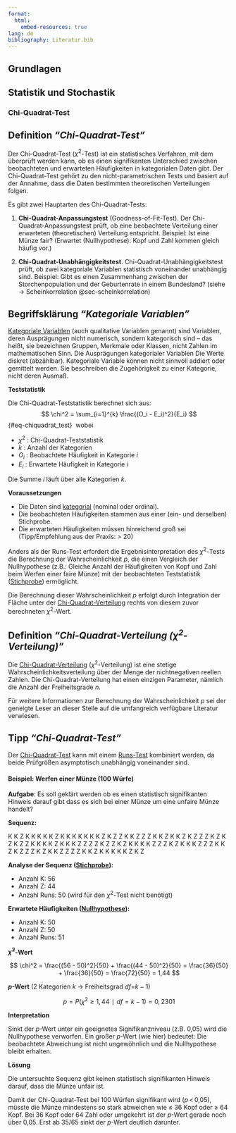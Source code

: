 ```yaml
---
format:
  html:
    embed-resources: true
lang: de
bibliography: Literatur.bib
---
```


<!--
headlines:
  off: true
extended-content:
  off: false
included-content:
  off: false
worksheets:
  off: true
-->

<!--
title: "DEB Produktentwicklung"
format:
  html:
    embed-resources: true

author:
  - name: "Christian Anders"
    degrees: 
    roles: "Dozent"
    email: christian.anders@hs-esslingen.de
    affiliation: 
      - name: "Hochschule Esslingen"
        department: "Wirtschaft & Technik"
        group: "Digital Engineering (DEB)"
        city: "Esslingen am Neckar"
        postal-code: 73728
        country: "Deutschland"
        url: https://www.hs-esslingen.de/
abstract: > 
  Skript zur Vorlesung und Labor *"Produktentwicklung"* für den Studiengang Digital Engineering DEB
keywords:
  - Chi-Quadrat-Test
  
copyright: 
  holder: Christian Anders
  year: 2025
lang: de
bibliography: Literatur.bib
date: last-modified
toc: true
number-sections: true
scrollable: true
toc-location: right
cap-location: bottom
number-offset: 2
link-external-icon: true
link-external-newwindow: true
-->

<!--
number-offset: 
0 Grundlagen
1 Ideenfindung und Konzeptentwicklung
2 Entwurfs- und Entwicklungsphase
3 Prototyping und Test
4 Produktionsplanung und Produktion
5 Softskills
6 Literatur 
7 Anhang
-->


::: {.content-visible unless-meta="headlines.off"}
# Grundlagen
## Statistik und Stochastik
:::


<!-- -------------------------------------------------------------------------

                       Callout !!! WARNING !!!

------------------------------------------------------------------------------ 

::: {.callout-warning}
## WARNING!
**THIS CHAPTER IS STILL WORK IN PROGRESS!!!**
:::

-------------------------------------------------------------------------- -->



<!-- -------------------------------------------------------------------------

                       Chi-Quadrat-Test (χ²-Test)

-------------------------------------------------------------------------- -->

### Chi-Quadrat-Test {#sec-chi-quadrat-test}

::: {.callout-tip}
## Definition *"Chi-Quadrat-Test"*
Der Chi-Quadrat-Test ($\chi^2$-Test) ist ein statistisches Verfahren, mit dem überprüft werden kann, ob es einen signifikanten Unterschied zwischen beobachteten und erwarteten Häufigkeiten in kategorialen Daten gibt. Der Chi-Quadrat-Test gehört zu den nicht-parametrischen Tests und basiert auf der Annahme, dass die Daten bestimmten theoretischen Verteilungen folgen.
:::


Es gibt zwei Hauptarten des Chi-Quadrat-Tests:

1. **Chi-Quadrat-Anpassungstest** (Goodness-of-Fit-Test). Der Chi-Quadrat-Anpassungstest prüft, ob eine beobachtete Verteilung einer erwarteten (theoretischen) Verteilung entspricht. Beispiel: Ist eine Münze fair? (Erwartet (Nullhypothese): Kopf und Zahl kommen gleich häufig vor.)

2. **Chi-Quadrat-Unabhängigkeitstest**. Chi-Quadrat-Unabhängigkeitstest prüft, ob zwei kategoriale Variablen statistisch voneinander unabhängig sind. Beispiel: Gibt es einen Zusammenhang zwischen der Storchenpopulation und der Geburtenrate in einem Bundesland? (siehe → Scheinkorrelation @sec-scheinkorrelation)

::: {.callout-tip}
## Begriffsklärung *"Kategoriale Variablen"*
[Kategoriale Variablen](https://de.wikipedia.org/wiki/Kategoriale_Variable) (auch qualitative Variablen genannt) sind Variablen, deren Ausprägungen nicht numerisch, sondern kategorisch sind – das heißt, sie bezeichnen Gruppen, Merkmale oder Klassen, nicht Zahlen im mathematischen Sinn. Die Ausprägungen kategorialer Variablen Die Werte diskret (abzählbar). Kategoriale Variable können nicht sinnvoll addiert oder gemittelt werden. Sie beschreiben die Zugehörigkeit zu einer Kategorie, nicht deren Ausmaß.
:::


**Teststatistik**

Die Chi-Quadrat-Teststatistik berechnet sich aus:
$$
\chi^2 = \sum_{i=1}^{k} \frac{(O_i - E_i)^2}{E_i}
$$ {#eq-chiquadrat_test}
​
wobei

+ $\chi^2$ : Chi-Quadrat-Teststatistik
+ $k$ : Anzahl der Kategorien
+ $O_i$ : Beobachtete Häufigkeit in Kategorie $i$
+ $E_i$ : Erwartete Häufigkeit in Kategorie $i$ 

Die Summe $i$ läuft über alle Kategorien $k$.

**Voraussetzungen**

+ Die Daten sind [kategorial](https://de.wikipedia.org/wiki/Kategoriale_Variable) (nominal oder ordinal).
+ Die beobachteten Häufigkeiten stammen aus einer (ein- und derselben) Stichprobe.
+ Die erwarteten Häufigkeiten müssen hinreichend groß sei (Tipp/Empfehlung aus der Praxis: > 20)  

Anders als der Runs-Test erfordert die Ergebnisinterpretation des $\chi^2$-Tests die Berechnung der Wahrscheinlichkeit $p$, die einen Vergleich der Nullhypothese (z.B.: Gleiche Anzahl der Häufigkeiten von Kopf und Zahl beim Werfen einer faire Münze) mit der beobachteten Teststatistik ([Stichprobe](https://de.wikipedia.org/wiki/Stichprobe)) ermöglicht.

Die Berechnung dieser Wahrscheinlichkeit $p$ erfolgt durch Integration der Fläche unter der [Chi-Quadrat-Verteilung](https://de.wikipedia.org/wiki/Chi-Quadrat-Verteilung) rechts von diesem zuvor berechneten $\chi^2$-Wert. 

::: {.callout-tip}
## Definition *"Chi-Quadrat-Verteilung ($\chi^2$-Verteilung)"*
Die [Chi-Quadrat-Verteilung](https://de.wikipedia.org/wiki/Chi-Quadrat-Verteilung) ($\chi^2$-Verteilung) ist eine stetige Wahrscheinlichkeitsverteilung über der Menge der nichtnegativen reellen Zahlen. Die Chi-Quadrat-Verteilung hat einen einzigen Parameter, nämlich die Anzahl der Freiheitsgrade $n$.
:::

Für weitere Informationen zur Berechnung der Wahrscheinlichkeit $p$ sei der geneigte Leser an dieser Stelle auf die umfangreich verfügbare Literatur verwiesen.

::: {.callout-tip}
## Tipp *"Chi-Quadrat-Test"*
Der [Chi-Quadrat-Test](https://de.wikipedia.org/wiki/Chi-Quadrat-Test) kann mit einem [Runs-Test](https://de.wikipedia.org/wiki/Run-Test) kombiniert werden, da beide Prüfgrößen asymptotisch unabhängig voneinander sind.
:::

#### Beispiel: Werfen einer Münze (100 Würfe)

**Aufgabe**: Es soll geklärt werden ob es einen statistisch signifikanten Hinweis darauf gibt dass es sich bei einer Münze um eine unfaire Münze handelt?

**Sequenz:**

K K Z K K K K K Z K K K K K K K Z K Z Z 
K K Z Z Z K K Z K K Z K Z Z Z K Z K Z K 
Z Z K K K K Z K K K Z Z Z Z K Z Z K Z K 
K K K Z Z Z K Z K K K Z Z Z K K Z K Z Z 
Z K Z K K Z Z Z Z K K Z K K K K K Z K Z

**Analyse der Sequenz ([Stichprobe](https://de.wikipedia.org/wiki/Stichprobe)):**

+ Anzahl K: 56
+ Anzahl Z: 44
+ Anzahl Runs: 50 (wird für den $\chi^2$-Test nicht benötigt)

**Erwartete Häufigkeiten ([Nullhypothese](https://de.wikipedia.org/wiki/Hypothese_(Statistik)#Nullhypothese)):**

+ Anzahl K: 50
+ Anzahl Z: 50
+ Anzahl Runs: 51

**$\chi^2$-Wert**

$$
\chi^2 = \frac{(56 - 50)^2}{50} + \frac{(44 - 50)^2}{50} = \frac{36}{50} + \frac{36}{50} = \frac{72}{50} = 1,44
$$

**$p$-Wert** (2 Kategorien $k$ → Freiheitsgrad $df$=$k-1$)

$$
p=P(\chi^2 ≥ 1,44∣df=k−1) = 0,2301
$$

**Interpretation**

Sinkt der $p$-Wert unter ein geeignetes Signifikanzniveau (z.B. 0,05) wird die Nullhypothese verworfen. Ein großer $p$-Wert (wie hier) bedeutet: Die beobachtete Abweichung ist nicht ungewöhnlich und die Nullhypothese bleibt erhalten. 

**Lösung**

Die untersuchte Sequenz gibt keinen statistisch signifikanten Hinweis darauf, dass die Münze unfair ist.

Damit der Chi-Quadrat-Test bei 100 Würfen signifikant wird ($p$ < 0,05), müsste die Münze mindestens so stark abweichen wie ≤ 36 Kopf oder ≥ 64 Kopf. Bei 36 Kopf oder 64 Zahl oder umgekehrt ist der $p$-Wert gerade noch über 0,05. Erst ab 35/65 sinkt der $p$-Wert deutlich darunter.

